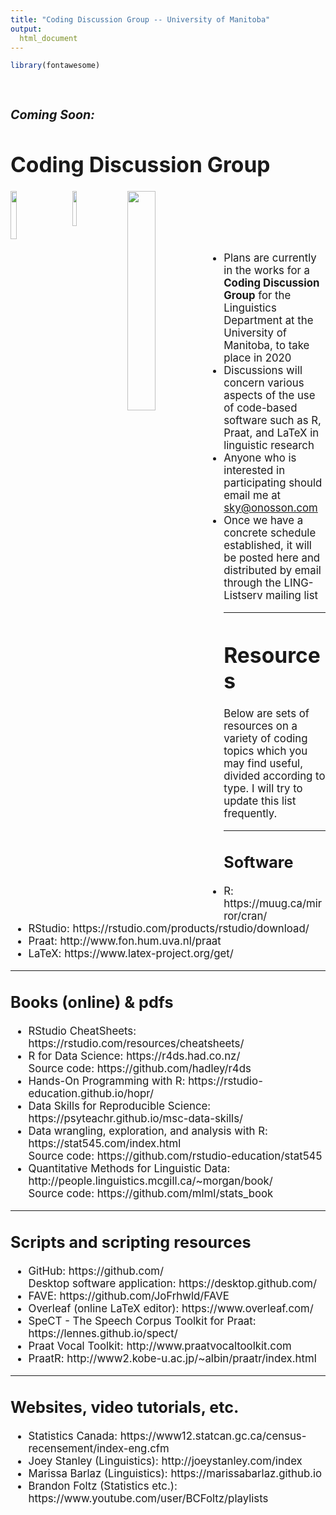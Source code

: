 ```yaml
---
title: "Coding Discussion Group -- University of Manitoba"
output:
  html_document
---
```


<style type="text/css">

h1.title {
  display: none;
}
</style>

```r
library(fontawesome)
```

<br>

<big>

### *Coming Soon:*

# Coding Discussion Group

<img src="images/Rlogo.png" style="width:14%" align="left">

<img src="images/PraatLogo.png" style="width:12%; margin-left: 25px" align="left">

<img src="images/LaTeXlogo.png" style="width:30%; margin-left: 25px" align="left">

<br><br><br><br>

* Plans are currently in the works for a **Coding Discussion Group** for the Linguistics Department at the University of Manitoba, to take place in 2020
* Discussions will concern various aspects of the use of code-based software such as R, Praat, and LaTeX in linguistic research
* Anyone who is interested in participating should email me at <sky@onosson.com>
* Once we have a concrete schedule established, it will be posted here and distributed by email through the LING-Listserv mailing list

---

# Resources

Below are sets of resources on a variety of coding topics which you may find useful, divided according to type. I will try to update this list frequently.

---

## Software

* R: https://muug.ca/mirror/cran/
* RStudio: https://rstudio.com/products/rstudio/download/
* Praat: http://www.fon.hum.uva.nl/praat
* LaTeX: https://www.latex-project.org/get/

---

## Books (online) & pdfs

* RStudio CheatSheets: https://rstudio.com/resources/cheatsheets/
* R for Data Science: https://r4ds.had.co.nz/ <br> Source code: https://github.com/hadley/r4ds
* Hands-On Programming with R: https://rstudio-education.github.io/hopr/
* Data Skills for Reproducible Science: https://psyteachr.github.io/msc-data-skills/
* Data wrangling, exploration, and analysis with R: https://stat545.com/index.html <br> Source code: https://github.com/rstudio-education/stat545
* Quantitative Methods for Linguistic Data: http://people.linguistics.mcgill.ca/~morgan/book/ <br> Source code: https://github.com/mlml/stats_book

---

## Scripts and scripting resources

* GitHub: https://github.com/ <br> Desktop software application: https://desktop.github.com/
* FAVE: https://github.com/JoFrhwld/FAVE
* Overleaf (online LaTeX editor): https://www.overleaf.com/
* SpeCT - The Speech Corpus Toolkit for Praat: https://lennes.github.io/spect/
* Praat Vocal Toolkit: http://www.praatvocaltoolkit.com
* PraatR: http://www2.kobe-u.ac.jp/~albin/praatr/index.html

---

## Websites, video tutorials, etc.

* Statistics Canada: https://www12.statcan.gc.ca/census-recensement/index-eng.cfm
* Joey Stanley (Linguistics): http://joeystanley.com/index
* Marissa Barlaz (Linguistics): https://marissabarlaz.github.io
* Brandon Foltz (Statistics etc.): https://www.youtube.com/user/BCFoltz/playlists

</big>